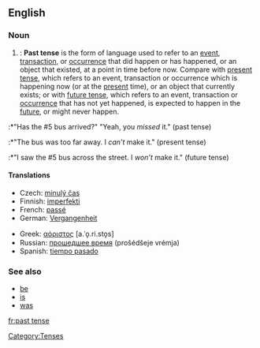 ==English==

===Noun===
{{en-noun-reg|singular=[[past]] [[tense]]}}

# {{grammar}}: '''Past tense''' is the form of language used to refer to an [[event]], [[transaction]], or [[occurrence]] that did happen or has happened, or an object that existed, at a point in time before now. Compare with [[present tense]], which refers to an event, transaction or occurrence which is happening now (or at the [[present]] time), or an object that currently exists; or with [[future tense]], which refers to an event, transaction or [[occurrence]] that has not yet happened, is expected to happen in the [[future]], or might never happen.
:*"Has the #5 bus arrived?" "Yeah, you ''missed'' it." (past tense)
:*"The bus was too far away. I ''can’t'' make it." (present tense)
:*"I saw the #5 bus across the street. I ''won’t'' make it." (future tense)

====Translations====
{{top}}
*Czech: [[minulý  čas]] {{m}}
*Finnish: [[imperfekti]]
*French: [[passé]] {{m}}
*German: [[Vergangenheit]] {{f}}
{{mid}}
*Greek: [[αόριστος]] [a.ˈo̞.ri.sto̞s] {{m}}
*Russian: [[прошедшее время]] (prošédšeje vrémja) {{n}}
*Spanish: [[tiempo pasado]] {{m}}
{{bottom}}

===See also===
*[[be]]
*[[is]]
*[[was]]

[[Category:Tenses]]

[[fr:past tense]]